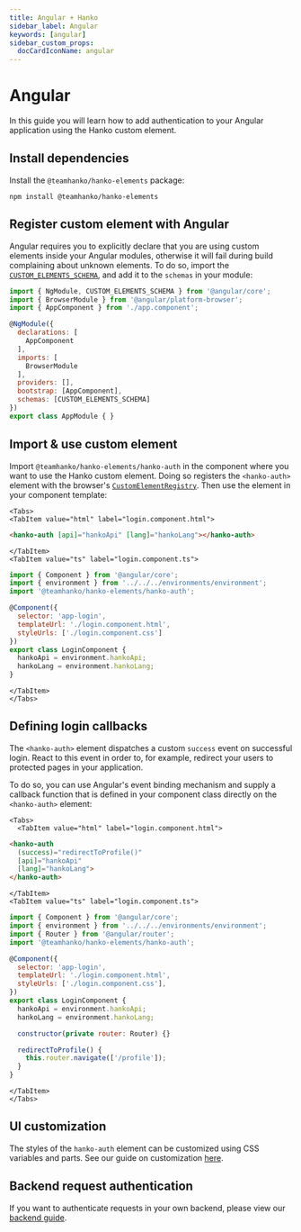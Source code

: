 ```yaml
---
title: Angular + Hanko
sidebar_label: Angular
keywords: [angular]
sidebar_custom_props:
  docCardIconName: angular
---
```



# Angular

In this guide you will learn how to add authentication to your Angular application using the Hanko custom element.

## Install dependencies

Install the `@teamhanko/hanko-elements` package:

```shell npm2yarn
npm install @teamhanko/hanko-elements
```

## Register custom element with Angular

Angular requires you to explicitly declare that you are using custom elements inside your Angular modules, otherwise
it will fail during build complaining about unknown elements. To do so, import the
[`CUSTOM_ELEMENTS_SCHEMA`](https://angular.io/api/core/CUSTOM_ELEMENTS_SCHEMA), and add it to the `schemas` in your
module:

```js {1,14} title="app.module.ts" showLineNumbers
import { NgModule, CUSTOM_ELEMENTS_SCHEMA } from '@angular/core';
import { BrowserModule } from '@angular/platform-browser';
import { AppComponent } from './app.component';

@NgModule({
  declarations: [
    AppComponent
  ],
  imports: [
    BrowserModule
  ],
  providers: [],
  bootstrap: [AppComponent],
  schemas: [CUSTOM_ELEMENTS_SCHEMA]
})
export class AppModule { }
```

## Import & use custom element

Import `@teamhanko/hanko-elements/hanko-auth` in the component where you want to use the Hanko custom element.
Doing so registers the `<hanko-auth>` element with the browser's
[`CustomElementRegistry`](https://developer.mozilla.org/de/docs/Web/API/CustomElementRegistry). Then use the element
in your component template:

```mdx-code-block
<Tabs>
<TabItem value="html" label="login.component.html">
```

```html title="login.component.html" showLineNumbers
<hanko-auth [api]="hankoApi" [lang]="hankoLang"></hanko-auth>
```

```mdx-code-block
</TabItem>
<TabItem value="ts" label="login.component.ts">
```

```js {3,11-12} title="login.component.ts" showLineNumbers
import { Component } from '@angular/core';
import { environment } from '../../../environments/environment';
import '@teamhanko/hanko-elements/hanko-auth';

@Component({
  selector: 'app-login',
  templateUrl: './login.component.html',
  styleUrls: ['./login.component.css']
})
export class LoginComponent {
  hankoApi = environment.hankoApi;
  hankoLang = environment.hankoLang;
}
```

```mdx-code-block
</TabItem>
</Tabs>
```



## Defining login callbacks

The `<hanko-auth>` element dispatches a custom `success` event on successful login. React to this
event in order to, for example, redirect your users to protected pages in your application.

To do so, you can use Angular's event binding mechanism and supply a callback function that is defined in your component
class directly on the `<hanko-auth>` element:

```mdx-code-block
<Tabs>
  <TabItem value="html" label="login.component.html">
```

```html {2} title="login.component.html" showLineNumbers
<hanko-auth
  (success)="redirectToProfile()"
  [api]="hankoApi"
  [lang]="hankoLang">
</hanko-auth>
```

```mdx-code-block
</TabItem>
<TabItem value="ts" label="login.component.ts">
```

```js {3,15-19} title="login.component.ts" showLineNumbers
import { Component } from '@angular/core';
import { environment } from '../../../environments/environment';
import { Router } from '@angular/router';
import '@teamhanko/hanko-elements/hanko-auth';

@Component({
  selector: 'app-login',
  templateUrl: './login.component.html',
  styleUrls: ['./login.component.css'],
})
export class LoginComponent {
  hankoApi = environment.hankoApi;
  hankoLang = environment.hankoLang;

  constructor(private router: Router) {}

  redirectToProfile() {
    this.router.navigate(['/profile']);
  }
}
```

```mdx-code-block
</TabItem>
</Tabs>
```

## UI customization

The styles of the `hanko-auth` element can be customized using CSS variables and parts. See our guide
on customization [here](https://github.com/teamhanko/hanko/tree/main/elements#ui-customization).

## Backend request authentication

If you want to authenticate requests in your own backend, please view our [backend guide](/guides/backend).
